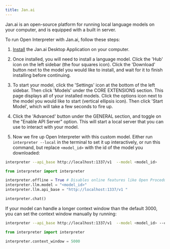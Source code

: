 ```yaml
---
title: Jan.ai
---
```


Jan.ai is an open-source platform for running local language models on your computer, and is equipped with a built in server.

To run Open Interpreter with Jan.ai, follow these steps:

1. [Install](https://jan.ai/) the Jan.ai Desktop Application on your computer.

2. Once installed, you will need to install a language model. Click the 'Hub' icon on the left sidebar (the four squares icon). Click the 'Download' button next to the model you would like to install, and wait for it to finish installing before continuing.

3. To start your model, click the 'Settings' icon at the bottom of the left sidebar. Then click 'Models' under the CORE EXTENSIONS section. This page displays all of your installed models. Click the options icon next to the model you would like to start (vertical ellipsis icon). Then click 'Start Model', which will take a few seconds to fire up.

4. Click the 'Advanced' button under the GENERAL section, and toggle on the "Enable API Server" option. This will start a local server that you can use to interact with your model.

5. Now we fire up Open Interpreter with this custom model. Either run `interpreter --local` in the terminal to set it up interactively, or run this command, but replace `<model_id>` with the id of the model you downloaded:

<CodeGroup>

```bash Terminal
interpreter --api_base http://localhost:1337/v1  --model <model_id>
```

```python Python
from interpreter import interpreter

interpreter.offline = True # Disables online features like Open Procedures
interpreter.llm.model = "<model_id>"
interpreter.llm.api_base = "http://localhost:1337/v1 "

interpreter.chat()
```

</CodeGroup>

If your model can handle a longer context window than the default 3000, you can set the context window manually by running:

<CodeGroup>

```bash Terminal
interpreter --api_base http://localhost:1337/v1  --model <model_id> --context_window 5000
```

```python Python
from interpreter import interpreter

interpreter.context_window = 5000
```

</CodeGroup>
